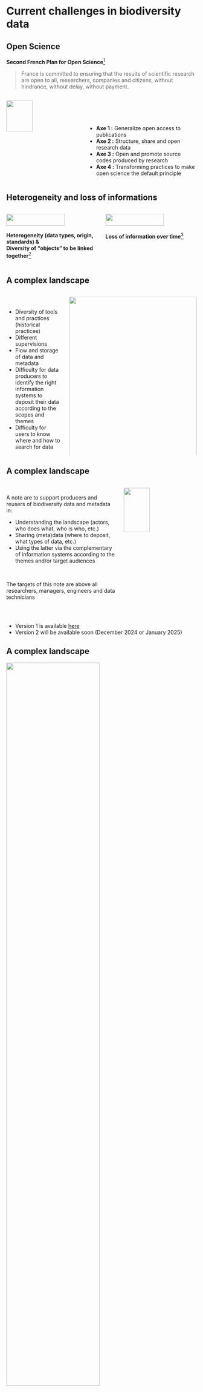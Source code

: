 # Current challenges in biodiversity data

<!-- first page -->

## Open Science

**Second French Plan for Open Science**[^1]

> France is committed to ensuring that the results of scientific research are open to all, researchers, companies and citizens, without hindrance, without delay, without payment.

[^1]: [Second French Plan for Open Science](https://www.ouvrirlascience.fr/deuxieme-plan-national-pour-la-science-ouverte-pnso/)

:::: {.columns}

::: {.column width=40%}
![](images/logo-PNSO2.png){width=60%}
:::

::: {.column width=60%}
<br/><br/><br/>

- **Axe 1 :** Generalize open access to publications
- **Axe 2 :** Structure, share and open research data
- **Axe 3 :** Open and promote source codes produced by research
- **Axe 4 :** Transforming practices to make open science the default principle
:::

::::


<!-- second page -->

## Heterogeneity and loss of informations

:::: {.columns}

::: {.column .center width=50%}
![](images/image-Page2016.png){width=80%}
:::

::: {.column .center width=50%}
![](images/image-Michener1997.jpg){width=80%}
:::

::::


:::: {.columns}

::: {.column .center width=50%}
**Heterogeneity (data types, origin, standards) &<br/>Diversity of "objects" to be linked together**[^2]
:::

::: {.column .center width=50%}
**Loss of information over time**[^3]
:::

::::


[^2]: [Page (2016)](https://riojournal.com/article/8767)
[^3]: [Michener _et al._ (1997)](https://doi.org/10.1890/1051-0761(1997)007[0330:NMFTES]2.0.CO;2)


<!-- third page -->


## A complex landscape

:::: {.columns}

::: {.column width=30%}
<br/>

- Diversity of tools and practices (historical practices)
- Different supervisions
- Flow and storage of data and metadata
- Difficulty for data producers to identify the right information systems to deposit their data according to the scopes and themes
- Difficulty for users to know where and how to search for data
:::

::: {.column .center width=70%}
![](images/image-paysage-prospectivecnrs.png){width=100%}
Figure from [CNRS prospective](https://www.inee.cnrs.fr/fr/prospectives-cnrs-ecologie-environnement-2023)
:::

::::


<!-- fourth page -->

## A complex landscape

:::: {.columns}

::: {.column width=60%}
<br>
A note are to support producers and reusers of biodiversity data and metadata in:

- Understanding the landscape (actors, who does what, who is who, etc.)
- Sharing (meta)data (where to deposit, what types of data, etc.)
- Using the latter via the complementary of information systems according to the themes and/or target audiences

<br/>

The targets of this note are above all researchers, managers, engineers and data technicians
:::

::: {.column .center width=40%}

![](images/image-noteflux2023.jpg){width=60%}
:::

::::

<br/>

- Version 1 is available [here](https://mnhn.hal.science/mnhn-04296424/)
- Version 2 will be available soon (December 2024 or January 2025)
<br>



<!-- fifth page -->


## A complex landscape

![](images/image-Flux_dispositifs_SI.png){width=70% fig-align='center'}




<!-- sixth page -->

## A complex landscape

![](images/image-logigrammeFluxSI.png){width=70% fig-align='center'}


# Reproducibility concepts

<!-- seventh page -->



<!-- page 8 @Nico -->

## What is reproducibility?

<br>

![Source: [https://eliocamp.github.io](https://eliocamp.github.io/reproducibility-with-r/materials/day1/01-introduction/)](images/reproducible-matrix.jpg){fig-align="center" width="50%"}


**Reproducibility** is about results that can be obtained by someone else (or you in the future) given the **same data** and the **same code**. This is a technical problem.

<br/>

{{< fa hand-point-right >}} &nbsp;We talk about **Computational reproducibility**


## What is reproducibility?

:::: {.columns}

::: {.column width=50%}
![](images/image-Powers2018.jpg){width=100%}
:::

::: {.column width=50%}
![](images/image-JenkinsReproductibility.png){width=100%}
:::

::::

:::: {.columns}

::: {.column width=50%}
> Computational reproducibility frequently refers to the ability to generate equivalent analytical outcomes from the same data set using the same code and software[^4].
:::

::: {.column width=50%}
> [...] all raw data and metadata, code, programming scripts, and bespoke software necessary for fully replicating any analyses that lead to inferences made in a published study[^5].
:::

::::

[^4]: [Powers & Hampton (2018)](https://doi.org/10.1002/eap.1822)
[^5]: [Genkins _et al._ (2016)](https://doi.org/10.1002/ece3.9961)



## Why does it matter?


> An **article** about computational results is advertising, not scholarship. The actual scholarship is the full **software environment**, **code** and **data**, that produced the result.

::: {.citation}
Claerbout & Karrenbach (1992)[^claerbout]
:::

<br/>


[^claerbout]: <https://doi.org/10.1190/1.1822162>


## Why does it matter?


> An **article** about computational results is advertising, not scholarship. The actual scholarship is the full **software environment**, **code** and **data**, that produced the result.

::: {.citation}
Claerbout & Karrenbach (1992)[^claerbout]
:::

<br/>

> Reproducibility has the potential to serve as a minimum standard for **judging scientific claims** (...).

::: {.citation}
Peng (2011)[^peng]
:::


[^peng]: <https://doi.org/10.1126/science.1213847>


## Why does it matter?


> An **article** about computational results is advertising, not scholarship. The actual scholarship is the full **software environment**, **code** and **data**, that produced the result.

::: {.citation}
Claerbout & Karrenbach (1992)[^claerbout]
:::

<br/>

> Reproducibility has the potential to serve as a minimum standard for **judging scientific claims** (...).

::: {.citation}
Peng (2011)[^peng]
:::

<br/>

{{< fa hand-point-right >}} &nbsp;Sharing the code and the data is now a prerequisite for publishing in many journals



## Reproducibility spectrum

<br>

![Source: Peng (2011)[^peng]](images/peng-science.jpg){fig-align="center" width="75%"}

. . .

<br/>

Each degree of reproducibility requires additional skills and time. While some of those skills (e.g. literal programming, version control, setting up environments) pay off in the long run, they can require a high up-front investment.


## Concepts

According to Wilson _et al._ (2017)[^wilson], good practices for a better reproducibility can be organized into the following six topics:

<br/>
<br/>
<br/>

:::: { .columns }
::: { .column .center width="33%"}
{{< fa database >}} &nbsp;Data management
:::
::: { .column .center width="33%"}
{{< fa folder >}} &nbsp;Project organization
:::
::: { .column .center width="33%"}
{{< fa code-branch >}} &nbsp;Tracking changes
:::
::::

<br/>

:::: { .columns }
::: { .column .center width="33%"}
{{< fa brands github >}} &nbsp;Collaboration
:::
::: { .column .center width="33%"}
{{< fa brands markdown >}} &nbsp;Manuscript
:::
::: { .column .center width="33%"}
{{< fa brands r-project >}} &nbsp;Code & Software
:::
::::


[^wilson]: <https://doi.org/10.1371/journal.pcbi.1005510>



## Tools

<br>

![](images/softwares.png)


---

<br>

![](images/course-promo.png){width=80% fig-align='center'}

<br>
<br>

Website available at: <https://rdatatoolbox.github.io/>




# Data vs. metadata

<!-- page 9 -->

## Data vs. metadata

**What kind of data and/or metadata are you using for your research?**

<br>

:::: {.columns}

::: {.column width=50%}
**DATA**
:::

::: {.column width=50%}
**METADATA**

:::

::::


<!-- page 10 -->

## Definitions

:::: {.columns}

::: {.column width=33%}

"_Research_ **data** _are defined as factual records in the form of figures, texts, images and sounds which are used as the main sources for scientific research and which the scientific community generally recognizes as being necessary to validate research results_"[^6].
:::

::: {.column .center width=33%}
![](images/image_DataMetadata.png){width=100%}
:::

::: {.column width=33%}
"**Metadata**, _which can be simply defined as “data about data,” is a way of naming things and representing data and their relationships [...] Metadata is structured information that describes, explains, locates, or otherwise makes it easier to retrieve, use or manage an information resource_"[^7].
:::

::::


:::: {.columns}

::: {.column .center width=33%}
![](images/image-OECD-Data2007.jpg){width=45%}
:::

::: {.column width=33%}
:::

::: {.column .center width=33%}
![](images/image_Borgman2015.jpg){width=40%}
:::

::::


[^6]: [OECD (2007)](https://www.oecd-ilibrary.org/science-and-technology/oecd-principles-and-guidelines-for-access-to-research-data-from-public-funding_9789264034020-en-fr)

[^7]: [Borgman CL (2020)](https://books.openedition.org/oep/14692)

<!-- page 11 -->

# Data classification(s)



<!-- page 12 -->

## Data classification(s)

**What kind of data and/or metadata are you using for your research?**

<br/>

:::: {.columns}

::: {.column width=50%}
**DATA**
:::

::: {.column width=50%}
**METADATA**
:::

::::


<!-- page 13 -->

## Characterizing data

<br/>

:::: {.columns}

::: {.column width=50%}

![](images/image_DataMetadata.png){width=80%}

:::

::: {.column .center width=50%}

<br><br><br><br><br>
{{< fa circle-right>}} &nbsp; **Link this information with your biodiversity research projects**

Imagine : you're wondering about the distribution of a given species. 

:::
::::


<!-- page 13 bis -->

## Characterizing data

<br/>

:::: {.columns}

::: {.column width=50%}

![](images/image_DataMetadata.png){width=80%}

:::

::: {.column width=50%}

- **what ** species ? --> observation data: presence/absence, abundance, density, biomass ? 

> but also: what are the intra-population variations ? DNA, trait measurements ? phylogeny ?

- **where** are they spatially ? in which proportions ?

- **when** were they observed or sampled ? repeated measures ? time stamp or global period ?

- **how** were they collected ? biases ? pseudoreplication ?  true absences ?

- **why** and **who** : citizen science ? opportunistic ? funding ? 

:::
::::

<!-- page 14 -->

## Classifying data by...

<br/>

:::: {.columns}

::: {.column width=33%}

**Format**[^8]

- Data Table
- Spatial raster
- Spatial vector
- Databases
- Other entities
:::

::: {.column width=33%}


:::

::: {.column width=33%}


:::

::::


[^8]: According to the [Ecological Metadata Language (EML)](https://eml.ecoinformatics.org/eml-schema) classification

<!-- page 14 -->

## Classifying data by...

<br/>

:::: {.columns}

::: {.column width=33%}

**Format**[^8]

- Data Table
- Spatial raster
- Spatial vector
- Databases
- Other entities
:::

::: {.column width=33%}

**Protocols and methods**[^9]

- Citizen science
- Sensors
- DNA-based techniques
- Satellite remote sensing
- Others (simulated data)
:::

::: {.column width=33%}


:::

::::


[^8]: According to the [Ecological Metadata Language (EML)](https://eml.ecoinformatics.org/eml-schema) classification
[^9]: According to [Kissling *et al.* (2018)](https://doi.org/10.1111/brv.12359)

<!-- page 14 -->
## Classifying data by...

<br/>

:::: {.columns}

::: {.column width=33%}

**Format**[^8]

- Data Table
- Spatial raster
- Spatial vector
- Databases
- Other entities
:::

::: {.column width=33%}

**Protocols and methods**[^9]

- Citizen science
- Sensors
- DNA-based techniques
- Satellite remote sensing
- Others (simulated data)
:::

::: {.column width=33%}

**Thematic and/or "other classifications"**

- Temporal information (e.g. longitudinal data / time series (LTS))
- Spatial information (spatial data (GIS, occurrences, remote sensing, etc.)
- Textual data (csv, …)
- Taxonomic
- Trait data
- Non-exhaustive
:::

::::


[^8]: According to the [Ecological Metadata Language (EML)](https://eml.ecoinformatics.org/eml-schema) classification
[^9]: According to [Kissling *et al.* (2018)](https://doi.org/10.1111/brv.12359)



<!-- page 15 -->

## Data categories: *by format*

:::: {.columns}

::: {.column width=50%}

According to the EML classification[^10]

- Data Table
- Spatial raster
- Spatial vector
- Databases
- Other entities
:::

::: {.column .center width=50%}
![](images/image-eml-semantics.png){width=100%}
:::

::::


:::: {.columns}

::: {.column width=50%}
![](images/image-logo-eml.jpg){width=30% fig-align='center'}
:::

::: {.column width=50%}
:::

::::
[^10]: [Matthew B _et al._ (2019)](https://eml.ecoinformatics.org/eml-schema)


<!-- page 16 -->

## Data categories: *by type*

:::: {.columns}

::: {.column width=30%}
<br/>

According to [Kissling WD _et al._ (2018)](https://doi.org/10.1111/brv.12359)

- Citizen science
- Sensors
- DNA-based techniques
- Satellite remote sensing
- Others (simulated data)

:::

::: {.column .center width=70%}
![](images/image-dataType-Kissing2018.jpg){width=100%}
:::

::::


<!-- page 17 -->

## Data categories: *thematic and/or "other classifications"*

- **Longitudinal data**

Repeated measures, such as long term surveys, allowing to look at evolution (of abundances, biomass, etc) over time.

> Time series analyses


- **Spatial data**

Generic term that starts whenever there are spatial coordinates (long/lat) associated with an observation. May also refer to remote sensing images, GIS.

<br>

- **Textual data**

Again a very generic term, ranges from spreadsheets of data occurrences to DNA sequences, and text mining (systematic reviews, web scrapping, etc).



# Frameworks and Good practices


<!-- page 18 -->

## Frameworks and Good practices

<br/>

:::: {.columns}

::: {.column .center width=33%}

**Data life cycle**

<br/>

![](images/image-datalifecycle.png){width=100%}
:::

::: {.column .center width=33%}
**FAIR Principles**

<br/><br/><br/>

![](images/image-FAIR.png){width=100%}
:::

::: {.column .center width=33%}

**Flux and stocks of data**

<br/>

![](images/image-Flux_dispositifs_SI.png){width=100%}
:::

::::



<!-- page 18 -->

## Data life cycle

:::: {.columns}

::: {.column width=60%}

![](images/image-datalifecycle.png){width=100%}
:::


::: {.column width=40%}
<br/><br/><br/>

The data lifecycle is the set of stages of management, conservation and dissemination of research data, associated with research activities.

<br/>

{{< fa circle-right >}} &nbsp;For more information: [PNDB](https://www.pndb.fr/fr/ressources/principes-fair-et-cycle-de-vie-des-donnees)

:::

::::



<!-- page 20 -->

## FAIR principles


:::: {.columns}

::: {.column width=60%}

<br/><br/>

A set of guiding principles for managing research data to make it **F**indable, **A**ccessible, **I**nteroperable, and **R**eusable by humans and machines[^11].


**This is the way!**


![](images/image-FAIR.png){width=50%}

![](images/image-GOFAIR.png){width=30%}

{{< fa circle-right >}} &nbsp;For more information: [PNDB](https://www.pndb.fr/fr/ressources/principes-fair-et-cycle-de-vie-des-donnees)
:::

::: {.column .right width=40%}

![](images/image-FAIRprinciples.jpg){width=70% fig-align='right'}
:::

::::



[^11]: [Wilkinson M. D. et al., 2017](https://doi.org/10.1038/sdata.2016.18)


<!-- page 21 -->
## FAIR principles


![](images/image-Datastandardization.png){width=80% fig-align='center'}

{{< fa circle-right >}} &nbsp;For more information: [PNDB](https://www.pndb.fr/fr/outils-services/outils-services-par-etapes/preservation#Standardisation%20des%20{m%C3%A9ta}donn%C3%A9es) and [GBIF](https://www.gbif.org/darwin-core)




<!-- page 20 -->
## Flux and stocks

![](images/image-Flux_dispositifs_SI.png){width=60% fig-align='center'}

<!-- page 21 -->
## Flux and stocks

**Sharing data and metadata from research activities requires making them available in repositories.**

It is recommended to prioritize deposits in **trusted thematic repositories** (eg. InDoRES, SEANOE, ...), or failing that in **institutional repositories** (eg. Data SUD, CIRAD Dataverse, ...), or failing that, in **generic repositories** such as [the Recherche Data Gouv repository](https://recherche.data.gouv.fr/fr/page/entrepot-recherche-data-gouv). Resources exist for choosing the adapted and recommended data repository.

:::: {.columns}

::: {.column width=33%}

![](images/image-selection-entrepot.jpg){width=80%}
<br/>
[Ouvrir la science (2024)](https://www.ouvrirlascience.fr/selectionner-un-entrepot-thematique-de-confiance-pour-le-depot-de-donnees-methodologie-et-analyse-de-loffre-existante/)
:::

::: {.column width=33%}
![](images/image-logigrammeFluxSI.png){width=100%}
<br/>
[Norvez *et al.*(2024)](https://mnhn.hal.science/mnhn-04296424/)
:::

::: {.column width=33%}
![](images/image-logigramme-rdg.jpg){width=65%}
<br/>
[Recherche Data Gouv (2024)](https://recherche.data.gouv.fr/fr/page/entrepot-recherche-data-gouv)

:::

::::

<!-- page 22 -->

## Flux and stocks

| Repositories names    | Supporting by    | thematic, institutional, generic    | disciplinary fields    | Accepted data (keywords)   | embargo    | Persistent identifier    | Volume limit    |
|:------------|:-----------:|------------:|------------:|------------:|------------:|------------:|------------:|
| [InDoRES](https://www.indores.fr/) | CNRS-Ecology, MNHN | thematic ( and institutional) | Ecology, Environment, Bio-archaeology | Environmental, ecological and geographical data | yes | DOI  |2 GB per data set but planned to increase to 4 or 5 GB soon  |
| [EaSy Data](https://www.easydata.earth/) | Data Terra, BRGM | thematic | Earth and Environmental Sciences | Long tail data from the earth system and environment (example: project issues) | yes (2 years max.) | DOI  | 5 GB per file, 100 GB per deposit. Possibility to make the request if larger volume  |
| [SEANOE](https://www.seanoe.org/) | Ifremer | thematic (and institutional) | Oceanography | Georeferenced marine data | yes (2 years max.) | DOI  | 100 GB  |
| [Data SUD](https://dataverse.ird.fr/) | IRD | institutional | all fields covered by IRD agents | ??? | ???  | DOI  | ???  |
| [GBIF](https://www.gbif.org/) | the international GBIF community | thematic | Life sciences, Biodiversity, Animal biology, Plant biology, Ecology, Environment; Ecosystems | Taxa, occurrence data, sampling data, all standardized according to Darwin core or ABCD standards. | yes | DOI  | no  |
| [Recherche Data Gouv](https://recherche.data.gouv.fr/fr/page/entrepot-recherche-data-gouv) | Recherche Data Gouv | generic | all fields | all | yes | DOI  | ???  |

: Table 1: Examples of biodiversity and environmental data repositories, from [Ouvrir la science (2024)](https://www.ouvrirlascience.fr/selectionner-un-entrepot-thematique-de-confiance-pour-le-depot-de-donnees-methodologie-et-analyse-de-loffre-existante/) and adapted

<!-- page 23 -->
## General context : *take home message*

:::: {.columns}

::: {.column width=33%}

![](images/image-DIKW_Pyramid.svg){width=100%}
![](images/image_DataInformationknowledgeHumanities.jpg){width=100%}

:::

::: {.column .center width=33%}
![](images/image_DataMetadata.png){width=100%}
:::

::: {.column .center width=33%}

![](images/image-FAIR.png){width=100%}
![](images/image-datalifecycle.png){width=100%}

:::

::::


<!-- page 24 -->

# General context : resources

<!-- page 25 -->

## General context : resources

:::: {.columns}

::: {.column width=25%}

**FRB Cesab**

- [Publication](https://www.fondationbiodiversite.fr/en/cesab-scientific-publications/)

- [Tools and databases](https://frbcesab.github.io)

- [packages repository](https://frbcesab.r-universe.dev)

- [training courses](https://frbcesab.github.io/content/courses.html)

- [Blog](https://frbcesab.github.io/tips-and-tricks)

![](images/logo-affiliation.png){width=100%}
  
:::

::: {.column width=25%}

**PNDB - Data Terra**

- [PNDB Tools and services](https://www.pndb.fr/fr/outils-services/presentation-outils-services) 

- [Ecoinformatic ressources](https://www.pndb.fr/fr/ressources/ressources-en-ecoinformatique)

- [écoinfoFAIR](https://www.pndb.fr/fr/activites/animations/ecoinfofair)

- [Bibliographic resources](https://www.pndb.fr/fr/ressources/ressources-bibliographiques)

- [Data Terra Tools and services](https://www.data-terra.org/donnees-services/acces-rapide/)

![](images/image-logo-pndb.jpg){width=50%}
![](images/image-logo-dataterra.png){width=50%}
:::

::: {.column width=25%}
**GBIF**

- [Data](https://www.gbif.org/occurrence/search)

- [resources](https://www.gbif.org/resource/search)

- [data use clubs](https://www.gbif.org/composition/5klbauKUkbb4Wm27Ls5uYV/data-use-club)

- [Darwin core standard](https://www.gbif.org/darwin-core)

- [trainings](https://www.gbif.org/training)

![](images/image-logo-gbif-france.png){width=60%}

![](images/image-logo-gbif.png){width=100%}
:::
::: {.column width=25%}
**Recherche Data Gouv**

- [Thematic reference centers](https://recherche.data.gouv.fr/fr/page/centres-de-reference-thematiques-expertises-par-domaine-scientifique)

- [Resources centers](https://recherche.data.gouv.fr/fr/page/centres-de-ressources)

- [Data workshops](https://recherche.data.gouv.fr/fr/ateliers-de-la-donnee)

- [Reference centers establishments](https://recherche.data.gouv.fr/fr/page/centres-de-reference-etablissements)

- [Generic repository](https://recherche.data.gouv.fr/fr/page/entrepot-recherche-data-gouv)

![](images/image-logo-rdg.png){width=100%}
:::
::::
